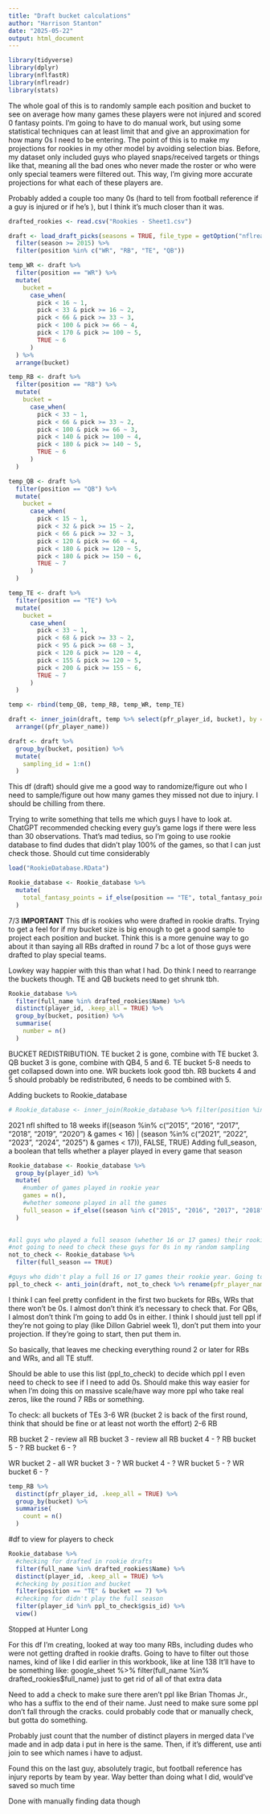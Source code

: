 ```yaml
---
title: "Draft bucket calculations"
author: "Harrison Stanton"
date: "2025-05-22"
output: html_document
---
```


```r
library(tidyverse)
library(dplyr)
library(nflfastR)
library(nflreadr)
library(stats)
```

The whole goal of this is to randomly sample each position and bucket to see on average how many games these players were not injured and scored 0 fantasy points. I'm going to have to do manual work, but using some statistical techniques can at least limit that and give an approximation for how many 0s I need to be entering. The point of this is to make my projections for rookies in my other model by avoiding selection bias. Before, my dataset only included guys who played snaps/received targets or things like that, meaning all the bad ones who never made the roster or who were only special teamers were filtered out. This way, I'm giving more accurate projections for what each of these players are. 

Probably added a couple too many 0s (hard to tell from football reference if a guy is injured or if he's ), but I think it's much closer than it was.

```r
drafted_rookies <- read.csv("Rookies - Sheet1.csv")
```


```r
draft <- load_draft_picks(seasons = TRUE, file_type = getOption("nflreadr.prefer", default = "rds")) %>%
  filter(season >= 2015) %>%
  filter(position %in% c("WR", "RB", "TE", "QB"))
```


```r
temp_WR <- draft %>%
  filter(position == "WR") %>% 
  mutate(
    bucket = 
      case_when(
        pick < 16 ~ 1,
        pick < 33 & pick >= 16 ~ 2,
        pick < 66 & pick >= 33 ~ 3,
        pick < 100 & pick >= 66 ~ 4,
        pick < 170 & pick >= 100 ~ 5,
        TRUE ~ 6
      )
  ) %>%
  arrange(bucket)
```


```r
temp_RB <- draft %>%
  filter(position == "RB") %>% 
  mutate(
    bucket = 
      case_when(
        pick < 33 ~ 1,
        pick < 66 & pick >= 33 ~ 2,
        pick < 100 & pick >= 66 ~ 3,
        pick < 140 & pick >= 100 ~ 4,
        pick < 180 & pick >= 140 ~ 5,
        TRUE ~ 6
      )
  )
```


```r
temp_QB <- draft %>%
  filter(position == "QB") %>% 
  mutate(
    bucket = 
      case_when(
        pick < 15 ~ 1,
        pick < 32 & pick >= 15 ~ 2,
        pick < 66 & pick >= 32 ~ 3,
        pick < 120 & pick >= 66 ~ 4,
        pick < 180 & pick >= 120 ~ 5,
        pick < 180 & pick >= 150 ~ 6,
        TRUE ~ 7
      )
  )
```


```r
temp_TE <- draft %>%
  filter(position == "TE") %>% 
  mutate(
    bucket = 
      case_when(
        pick < 33 ~ 1,
        pick < 68 & pick >= 33 ~ 2,
        pick < 95 & pick >= 68 ~ 3,
        pick < 120 & pick >= 120 ~ 4, 
        pick < 155 & pick >= 120 ~ 5,
        pick < 200 & pick >= 155 ~ 6,
        TRUE ~ 7
      )
  )
```



```r
temp <- rbind(temp_QB, temp_RB, temp_WR, temp_TE)
```

```r
draft <- inner_join(draft, temp %>% select(pfr_player_id, bucket), by = "pfr_player_id") %>%
  arrange((pfr_player_name))
```

```r
draft <- draft %>%
  group_by(bucket, position) %>%
  mutate(
    sampling_id = 1:n()
  )
```


This df (draft) should give me a good way to randomize/figure out who I need to sample/figure out how many games they missed not due to injury. I should be chilling from there. 


Trying to write something that tells me which guys I have to look at. ChatGPT recommended checking every guy's game logs if there were less than 30 observations. That's mad tedius, so I'm going to use rookie database to find dudes that didn't play 100% of the games, so that I can just check those. Should cut time considerably

```r
load("RookieDatabase.RData")
```

```r
Rookie_database <- Rookie_database %>%
  mutate(
    total_fantasy_points = if_else(position == "TE", total_fantasy_points + 0.5 * receptions, total_fantasy_points)
  )
```

7/3 **IMPORTANT**
This df is rookies who were drafted in rookie drafts. Trying to get a feel for if my bucket size is big enough to get a good sample to project each position and bucket. Think this is a more genuine way to go about it than saying all RBs drafted in round 7 bc a lot of those guys were drafted to play special teams. 

Lowkey way happier with this than what I had. Do think I need to rearrange the buckets though. TE and QB buckets need to get shrunk tbh. 
```r
Rookie_database %>%
  filter(full_name %in% drafted_rookies$Name) %>%
  distinct(player_id, .keep_all = TRUE) %>%
  group_by(bucket, position) %>%
  summarise(
    number = n()
  )
```

BUCKET REDISTRIBUTION.
TE bucket 2 is gone, combine with TE bucket 3. QB bucket 3 is gone, combine with QB4, 5 and 6.
TE bucket 5-8 needs to get collapsed down into one.
WR buckets look good tbh.
RB buckets 4 and 5 should probably be redistributed, 6 needs to be combined with 5. 


Adding buckets to Rookie_database
```r
# Rookie_database <- inner_join(Rookie_database %>% filter(position %in% c("WR", "RB", "QB", "TE")), temp %>% select(gsis_id, bucket) %>% rename(player_id = gsis_id) , by = "player_id")
```



2021 nfl shifted to 18 weeks 
if((season %in% c("2015", "2016", "2017", "2018", "2019", "2020") & games < 16) | (season %in% c("2021", "2022", "2023", "2024", "2025") & games < 17)), FALSE, TRUE)
Adding full_season, a boolean that tells whether a player played in every game that season
```r
Rookie_database <- Rookie_database %>%
  group_by(player_id) %>%
  mutate(
    #number of games played in rookie year
    games = n(),
    #whether someone played in all the games
    full_season = if_else((season %in% c("2015", "2016", "2017", "2018", "2019", "2020") & games < 16) | (season %in% c("2021", "2022", "2023", "2024", "2025") & games < 17), FALSE, TRUE)
  ) 
  
```

```r
#all guys who played a full season (whether 16 or 17 games) their rookie year
#not going to need to check these guys for 0s in my random sampling
not_to_check <- Rookie_database %>% 
  filter(full_season == TRUE)

#guys who didn't play a full 16 or 17 games their rookie year. Going to have to check these guys for reasons why.
ppl_to_check <- anti_join(draft, not_to_check %>% rename(pfr_player_name = full_name), by = "pfr_player_name")
```

I think I can feel pretty confident in the first two buckets for RBs, WRs that there won't be 0s. I almost don't think it's necessary to check that. For QBs, I almost don't think I'm going to add 0s in either. I think I should just tell ppl if they're not going to play (like Dillon Gabriel week 1), don't put them into your projection. If they're going to start, then put them in. 

So basically, that leaves me checking everything round 2 or later for RBs and WRs, and all TE stuff. 

Should be able to use this list (ppl_to_check) to decide which ppl I even need to check to see if I need to add 0s. Should make this way easier for when I'm doing this on massive scale/have way more ppl who take real zeros, like the round 7 RBs or something. 

To check:
all buckets of TEs
3-6 WR (bucket 2 is back of the first round, think that should be fine or at least not worth the effort)
2-6 RB

RB bucket 2 - review all
RB bucket 3 - review all
RB bucket 4 - ?
RB bucket 5 - ?
RB bucket 6 - ?

WR bucket 2 - all
WR bucket 3 - ?
WR bucket 4 - ?
WR bucket 5 - ?
WR bucket 6 - ?
```r
temp_RB %>%
  distinct(pfr_player_id, .keep_all = TRUE) %>%
  group_by(bucket) %>%
  summarise(
    count = n()
  )
```



#df to view for players to check
```r
Rookie_database %>%
  #checking for drafted in rookie drafts
  filter(full_name %in% drafted_rookies$Name) %>%
  distinct(player_id, .keep_all = TRUE) %>%
  #checking by position and bucket
  filter(position == "TE" & bucket == 7) %>%
  #checking for didn't play the full season
  filter(player_id %in% ppl_to_check$gsis_id) %>%
  view()
```

Stopped at Hunter Long

For this df I'm creating, looked at way too many RBs, including dudes who were not getting drafted in rookie drafts. Going to have to filter out those names, kind of like I did earlier in this workbook, like at line 138
It'll have to be something like:
google_sheet %>%
filter(full_name %in% drafted_rookies$full_name)
just to get rid of all of that extra data

Need to add a check to make sure there aren't ppl like Brian Thomas Jr., who has a suffix to the end of their name. Just need to make sure some ppl don't fall through the cracks. could probably code that or manually check, but gotta do something.

Probably just count that the number of distinct players in merged data I've made and in adp data i put in here is the same. Then, if it's different, use anti join to see which names i have to adjust.

Found this on the last guy, absolutely tragic, but football reference has injury reports by team by year. Way better than doing what I did, would've saved so much time

Done with manually finding data though
